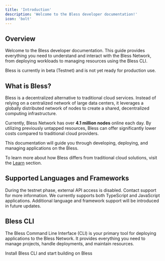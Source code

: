 ```yaml
---
title: 'Introduction'
description: 'Welcome to the Bless developer documentation!'
icon: 'bolt'
---
```


## Overview

Welcome to the Bless developer documentation. This guide provides everything you need to understand and interact with the Bless Network, from deploying workloads to managing resources using the Bless CLI.

<Warning>
    Bless is currently in beta (Testnet) and is not yet ready for production
    use.
</Warning>

## What is Bless?

Bless is a decentralized alternative to traditional cloud services. Instead of relying on a centralized network of large data centers, it leverages a globally distributed network of nodes to create a shared, decentralized computing infrastructure.

Currently, Bless Network has over **4.1 million nodes** online each day. By utilizing previously untapped resources, Bless can offer significantly lower costs compared to traditional cloud providers.

This documentation will guide you through developing, deploying, and managing applications on the Bless.

To learn more about how Bless differs from traditional cloud solutions, visit the [Learn](../learn/network/) section.

## Supported Languages and Frameworks

<Warning>
    During the testnet phase, external API access is disabled. Contact support
    for more information.
</Warning>
We currently supports both TypeScript and JavaScript applications. Additional language
and framework support will be introduced in future updates.

## Bless CLI

The Bless Command Line Interface (CLI) is your primary tool for deploying applications to the Bless Network. It provides everything you need to manage projects, handle deployments, and maintain resources.

<Card title='Get Started' icon='right' href='./installation' horizontal>
    Install Bless CLI and start building on Bless
</Card>
